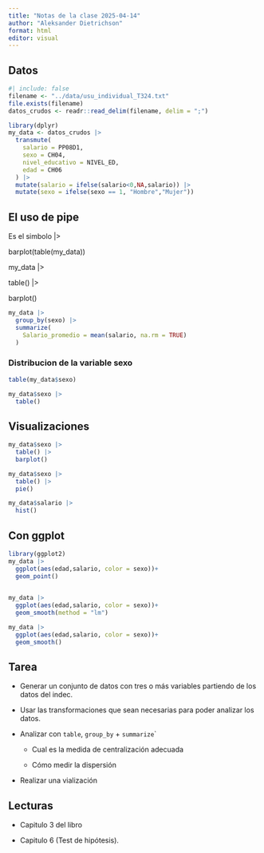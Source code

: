 ```yaml
---
title: "Notas de la clase 2025-04-14"
author: "Aleksander Dietrichson"
format: html
editor: visual
---
```


## Datos

```r
#| include: false
filename <- "../data/usu_individual_T324.txt"
file.exists(filename)
datos_crudos <- readr::read_delim(filename, delim = ";")
```

```r
library(dplyr)
my_data <- datos_crudos |>  
  transmute(
    salario = PP08D1, 
    sexo = CH04,
    nivel_educativo = NIVEL_ED,
    edad = CH06
  ) |>
  mutate(salario = ifelse(salario<0,NA,salario)) |>
  mutate(sexo = ifelse(sexo == 1, "Hombre","Mujer"))
```

## El uso de pipe

Es el simbolo \|\>

barplot(table(my_data))

my_data \|\>

table() \|\>

barplot()

```r
my_data |>
  group_by(sexo) |>
  summarize(
    Salario_promedio = mean(salario, na.rm = TRUE)
  )
```

### Distribucion de la variable sexo

```r
table(my_data$sexo)
```

```r
my_data$sexo |>
  table()
```

## Visualizaciones

```r
my_data$sexo |>
  table() |>
  barplot()
```

```r
my_data$sexo |>
  table() |>
  pie()
```

```r
my_data$salario |>
  hist()
```

## Con ggplot

```r
library(ggplot2)
my_data |>
  ggplot(aes(edad,salario, color = sexo))+
  geom_point()
  
```

```r
my_data |>
  ggplot(aes(edad,salario, color = sexo))+
  geom_smooth(method = "lm")
```

```r
my_data |>
  ggplot(aes(edad,salario, color = sexo))+
  geom_smooth()
```

## Tarea

-   Generar un conjunto de datos con tres o más variables partiendo de los datos del indec.

-   Usar las transformaciones que sean necesarias para poder analizar los datos.

-   Analizar con `table`, `group_by` + `summarize`\`

    -   Cual es la medida de centralización adecuada

    -   Cómo medir la dispersión

-   Realizar una vialización

## Lecturas

-   Capitulo 3 del libro

-   Capitulo 6 (Test de hipótesis).
